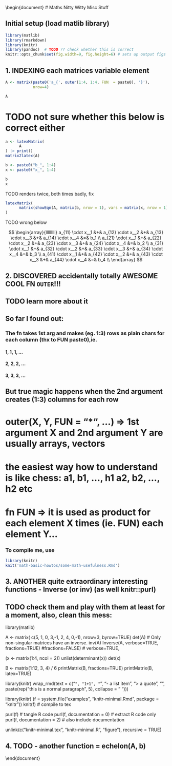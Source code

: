 \documentclass{article}
% preamble

# FIXME obiously wrong
\begin{document}
# Maths Nitty Witty Misc Stuff

## Initial setup (load matlib library)
```r
library(matlib)
library(rmarkdown)
library(knitr)
library(pandoc)  # TODO ?? check whether this is correct
knitr::opts_chunk$set(fig.width=9, fig.height=6) # sets up output figs (9 x 6)
```

## 1. INDEXING each matrices variable element
```r
A <- matrix(paste0('a_{', outer(1:4, 1:4, FUN  = paste0), '}'), 
            nrow=4)
```

```r
A
```

# TODO not sure whether this below is correct either

```r
a <- latexMatrix(
      A
) |> print()
matrix2latex(A)
```


```r
b <- paste0("b_", 1:4)
x <- paste0("x_", 1:4)
```

```r
b
x
```

TODO renders twice, both times badly, fix

```r
latexMatrix(
      matrix(showEqn(A, matrix(b, nrow = 1), vars = matrix(x, nrow = 1), latex = TRUE))
)
```

TODO wrong below

$$
\begin{array}{lllllllll}
      a_{11} \cdot x__1 &+& a_{12} \cdot x__2 &+& a_{13} \cdot x__3 &+& a_{14} \cdot x__4  &=&  b_1 \\ 
      a_{21} \cdot x__1 &+& a_{22} \cdot x__2 &+& a_{23} \cdot x__3 &+& a_{24} \cdot x__4  &=&  b_2 \\ 
      a_{31} \cdot x__1 &+& a_{32} \cdot x__2 &+& a_{33} \cdot x__3 &+& a_{34} \cdot x__4  &=&  b_3 \\ 
      a_{41} \cdot x__1 &+& a_{42} \cdot x__2 &+& a_{43} \cdot x__3 &+& a_{44} \cdot x__4  &=&  b_4 \\ 
\end{array}
$$


## 2. DISCOVERED accidentally totally AWESOME COOL FN **`OUTER`**!!!
## TODO learn more about it

## So far I found out:
### The fn takes 1st arg and makes (eg. 1:3) rows as plain chars for each column (thx to FUN paste0),ie.
#### 1, 1, 1, ...
#### 2, 2, 2, ...
#### 3, 3, 3, ...
## But true magic happens when the 2nd argument creates (1:3) columns for each row


# outer(X, Y, FUN = "*", ...) => 1st argument X and 2nd argument Y are usually arrays, vectors
# the easiest way how to understand is like chess: a1, b1, ..., h1 \n a2, b2, ..., h2 \n etc
# fn FUN => it is used as product for each element X times (ie. FUN) each element Y...

### To compile me, use
```r
library(knitr)
knit('math-basic-howtos/some-math-usefulness.Rmd')
```

## 3. ANOTHER quite extraordinary interesting functions - Inverse (or inv) (as well knitr::purl)
## TODO check them and play with them at least for a moment, also, clean this mess:

library(matlib)

A <- matrix( c(5, 1, 0,
               3,-1, 2,
               4, 0,-1), nrow=3, byrow=TRUE)
det(A) # Only non-singular matrices have an inverse.
inv(A)
Inverse(A, verbose=TRUE, fractions=TRUE) #fractions=FALSE) # verbose=TRUE, 


(x <- matrix(1:4, ncol = 2))
unlist(determinant(x))
det(x)

B <- matrix(1:12, 3, 4) / 6
printMatrix(B, fractions=TRUE)
printMatrix(B, latex=TRUE)

library(knitr)
wrap_rmd(text = c("```", "1+1", "```", "- a list item", "> a quote", "",
                  paste(rep("this is a normal paragraph", 5), collapse = " ")))


library(knitr)
(f = system.file("examples", "knitr-minimal.Rmd", package = "knitr"))
knit(f)  # compile to tex

purl(f)  # tangle R code
purl(f, documentation = 0)  # extract R code only
purl(f, documentation = 2)  # also include documentation

unlink(c("knitr-minimal.tex", "knitr-minimal.R", "figure"), recursive = TRUE)

## 4. TODO - another function = echelon(A, b)

\end{document}